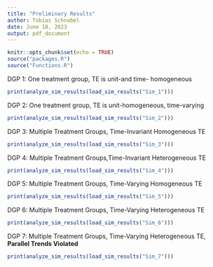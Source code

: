```yaml
---
title: "Preliminary Results"
author: Tobias Schnabel
date: June 18, 2023
output: pdf_document
---
```



```r
knitr::opts_chunk$set(echo = TRUE)
source("packages.R")
source("Functions.R")
```


DGP 1: One treatment group, TE is unit-and time- homogeneous

```r
print(analyze_sim_results(load_sim_results("Sim_1")))
```

DGP 2: One treatment group, TE is unit-homogeneous, time-varying

```r
print(analyze_sim_results(load_sim_results("Sim_2")))
```

DGP 3: Multiple Treatment Groups, Time-Invariant Homogeneous TE 

```r
print(analyze_sim_results(load_sim_results("Sim_3")))
```

DGP 4: Multiple Treatment Groups,Time-Invariant Heterogeneous TE

```r
print(analyze_sim_results(load_sim_results("Sim_4")))
```

DGP 5: Multiple Treatment Groups, Time-Varying Homogeneous TE 

```r
print(analyze_sim_results(load_sim_results("Sim_5")))
```

DGP 6: Multiple Treatment Groups, Time-Varying Heterogeneous TE 

```r
print(analyze_sim_results(load_sim_results("Sim_6")))
```

DGP 7: Multiple Treatment Groups, Time-Varying Heterogeneous TE, **Parallel Trends Violated**

```r
print(analyze_sim_results(load_sim_results("Sim_7")))
```

